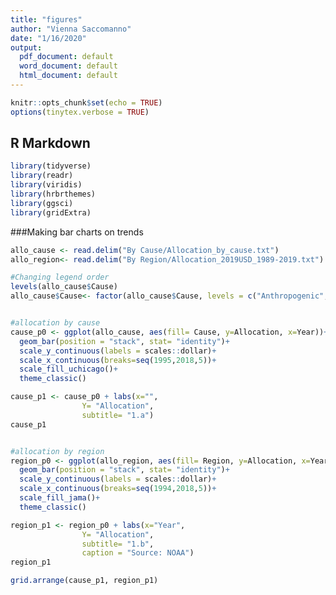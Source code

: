 ```yaml
---
title: "figures"
author: "Vienna Saccomanno"
date: "1/16/2020"
output:
  pdf_document: default
  word_document: default
  html_document: default
---
```


```r
knitr::opts_chunk$set(echo = TRUE)
options(tinytex.verbose = TRUE)
```

## R Markdown

```r
library(tidyverse)
library(readr)
library(viridis)
library(hrbrthemes)
library(ggsci)
library(gridExtra)
```

###Making bar charts on trends
```r
allo_cause <- read.delim("By Cause/Allocation_by_cause.txt")
allo_region<- read.delim("By Region/Allocation_2019USD_1989-2019.txt")

#Changing legend order
levels(allo_cause$Cause)
allo_cause$Cause<- factor(allo_cause$Cause, levels = c("Anthropogenic", "Environmental", "Combination of both"))


#allocation by cause
cause_p0 <- ggplot(allo_cause, aes(fill= Cause, y=Allocation, x=Year))+
  geom_bar(position = "stack", stat= "identity")+
  scale_y_continuous(labels = scales::dollar)+
  scale_x_continuous(breaks=seq(1995,2018,5))+
  scale_fill_uchicago()+
  theme_classic()

cause_p1 <- cause_p0 + labs(x="",
                Y= "Allocation",
                subtitle= "1.a")
cause_p1


#allocation by region
region_p0 <- ggplot(allo_region, aes(fill= Region, y=Allocation, x=Year))+
  geom_bar(position = "stack", stat= "identity")+
  scale_y_continuous(labels = scales::dollar)+
  scale_x_continuous(breaks=seq(1994,2018,5))+
  scale_fill_jama()+
  theme_classic()

region_p1 <- region_p0 + labs(x="Year",
                Y= "Allocation",
                subtitle= "1.b",
                caption = "Source: NOAA")
region_p1

grid.arrange(cause_p1, region_p1)

```

